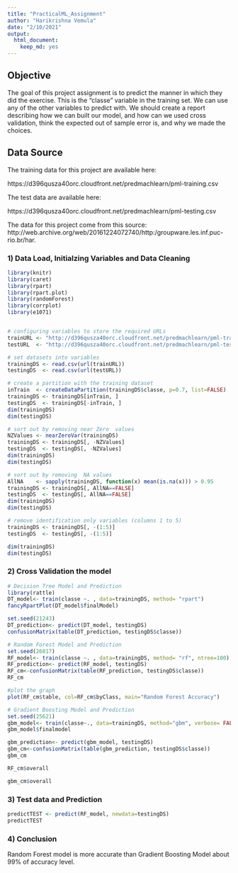```yaml
---
title: "PracticalML_Assignment"
author: "Harikrishna Vemula"
date: "2/10/2021"
output:
  html_document:
    keep_md: yes
---
```


## Objective

The goal of this project assignment is to predict the manner in which they did the exercise. This is the "classe" variable in the training set. We can  use any of the other variables to predict with. We should create a report describing how we can built our model, and how can we used cross validation, think the expected out of sample error is, and why we made the choices. 

## Data Source

The training data for this project are available here:

https://d396qusza40orc.cloudfront.net/predmachlearn/pml-training.csv

The test data are available here:

https://d396qusza40orc.cloudfront.net/predmachlearn/pml-testing.csv

The data for this project come from this source: http://web.archive.org/web/20161224072740/http:/groupware.les.inf.puc-rio.br/har.

### 1) Data Load, Initialzing Variables and Data Cleaning


```r
library(knitr)
library(caret)
library(rpart)
library(rpart.plot)
library(randomForest)
library(corrplot)
library(e1071)


# configuring variables to store the required URLs 
trainURL <- "http://d396qusza40orc.cloudfront.net/predmachlearn/pml-training.csv"
testURL  <- "http://d396qusza40orc.cloudfront.net/predmachlearn/pml-testing.csv"

# set datasets into variables
trainingDS <- read.csv(url(trainURL))
testingDS  <- read.csv(url(testURL))

# create a partition with the training dataset 
inTrain  <- createDataPartition(trainingDS$classe, p=0.7, list=FALSE)
trainingDS <- trainingDS[inTrain, ]
testingDS  <- trainingDS[-inTrain, ]
dim(trainingDS)
dim(testingDS)

# sort out by removing near Zero  values
NZValues <- nearZeroVar(trainingDS)
trainingDS <- trainingDS[, -NZValues]
testingDS  <- testingDS[, -NZValues]
dim(trainingDS)
dim(testingDS)

# sort out by removing  NA values
AllNA    <- sapply(trainingDS, function(x) mean(is.na(x))) > 0.95
trainingDS <- trainingDS[, AllNA==FALSE]
testingDS  <- testingDS[, AllNA==FALSE]
dim(trainingDS)
dim(testingDS)

# remove identification only variables (columns 1 to 5)
trainingDS <- trainingDS[, -(1:5)]
testingDS  <- testingDS[, -(1:5)]

dim(trainingDS)
dim(testingDS)


```

### 2) Cross Validation the model

```r

# Decision Tree Model and Prediction
library(rattle)
DT_model<- train(classe ~. , data=trainingDS, method= "rpart")
fancyRpartPlot(DT_model$finalModel)

set.seed(21243)
DT_prediction<- predict(DT_model, testingDS)
confusionMatrix(table(DT_prediction, testingDS$classe))

# Random Forest Model and Prediction
set.seed(26817)
RF_model<- train(classe ~. , data=trainingDS, method= "rf", ntree=100)
RF_prediction<- predict(RF_model, testingDS)
RF_cm<-confusionMatrix(table(RF_prediction, testingDS$classe))
RF_cm

#plot the graph
plot(RF_cm$table, col=RF_cm$byClass, main="Random Forest Accuracy")

# Gradient Boosting Model and Prediction
set.seed(25621)
gbm_model<- train(classe~., data=trainingDS, method="gbm", verbose= FALSE)
gbm_model$finalmodel

gbm_prediction<- predict(gbm_model, testingDS)
gbm_cm<-confusionMatrix(table(gbm_prediction, testingDS$classe))
gbm_cm

RF_cm$overall

gbm_cm$overall


```

### 3) Test data and Prediction

```r
predictTEST <- predict(RF_model, newdata=testingDS)
predictTEST
```

### 4) Conclusion

Random Forest model is more accurate than Gradient Boosting Model about 99% of accuracy level. 